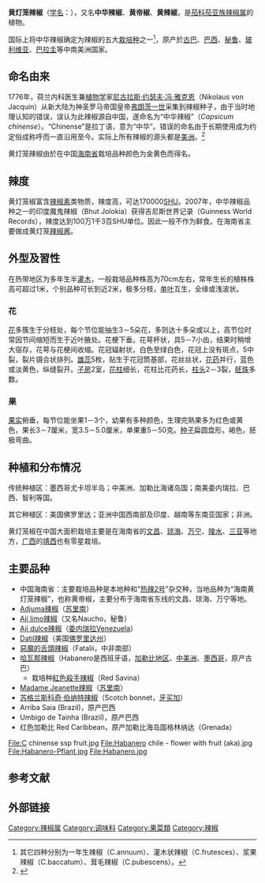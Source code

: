 {{Speciesbox
| image = Habanero chile - fruits (aka).jpg
| image_width = 250px
| image_caption = [[哈瓦那辣椒|哈瓦那辣椒]]（Habanero）
| genus = Capsicum
| species = chinense
| authority = [[Jacq.|Jacq.]], 1777
|}}

'''黄灯笼辣椒'''（[[学名|学名]]：''{{lang|la|Capsicum chinense}}''），又名'''中华辣椒'''、'''黄帝椒'''、'''黄辣椒'''，是[[茄科|茄科]][[茄亚族|茄亚族]][[辣椒属|辣椒属]]的植物。

国际上将中华辣椒确定为辣椒的五大[[栽培植物|栽培种]]之一<ref>其它四种分别为一年生辣椒（C.annuum）、灌木状辣椒（C.frutesces）、浆果辣椒（C.baccatum）、茸毛辣椒（C.pubescens）。</ref>，原产於[[古巴|古巴]]、[[巴西|巴西]]、[[秘鲁|秘鲁]]、[[玻利维亚|玻利维亚]]、[[巴拉圭|巴拉圭]]等中南美洲国家。

==命名由来==
1776年，荷兰内科医生兼[[植物学|植物学]]家[[尼古拉斯·约瑟夫·冯·雅克恩|尼古拉斯·约瑟夫·冯·雅克恩]]（Nikolaus von Jacquin）从新大陆为神圣罗马帝国皇帝[[弗朗茨一世_(神圣罗马帝国)|弗朗茨一世]]采集到辣椒种子，由于当时地理认知的错误，误认为此辣椒源自中国，遂命名为“中华辣椒”（''Capsicum chinense''）。“Chinense”是拉丁语，意为“中华”。错误的命名由于长期使用成为约定俗成称呼而一直沿用至今。实际上所有辣椒的源头都是[[美洲|美洲]]。<ref>{{Cite web |url=http://www.hort.purdue.edu/newcrop/proceedings1996/V3-479.html |title=Bosland, P.W. 1996. Capsicums: Innovative uses of an ancient crop. ''p. 479-487. In: J. Janick (ed.), Progress in new crops. ASHS Press, Arlington, VA.'' |accessdate=2010-02-03 |archive-date=2019-11-07 |archive-url=https://web.archive.org/web/20191107063036/http://www.hort.purdue.edu/newcrop/proceedings1996/V3-479.html |dead-url=no }}</ref>

黄灯笼辣椒由於在中国[[海南省|海南省]]栽培品种颜色为金黄色而得名。

==辣度==
黄灯笼椒富含[[辣椒素|辣椒素]]类物质，辣度高，可达170000[[史高維爾指標|SHU]]。2007年，中华辣椒品种之一的印度魔鬼辣椒（Bhut Jolokia）获得吉尼斯世界记录（Guinness World Records），辣度达到100万1千3百SHU单位。因此一般不作为鲜食。在海南省主要做成黄灯笼[[辣椒酱|辣椒酱]]。

==外型及習性==
在热带地区为多年生半[[灌木|灌木]]，一般栽培品种株高为70cm左右，常年生长的植株株高可超过1米，个别品种可长到近2米，极多分枝，[[单叶|单叶]]互生，全缘或浅波状。
===花===
[[花|花]]多簇生于分枝处，每个节位能抽生3－5朵花，多则达十多朵或以上，高节位时常因节间缩短而生于近叶腋处。花梗下垂。花萼杯状，具5－7小齿，结果时稍增大宿存，花萼与花梗间收缩。花冠辐射状，白色至绿白色，花冠上没有斑点，5中裂，裂片镊合状排列。[[雄蕊|雄蕊]]5枚，贴生于花冠筒基部，花丝丝状，[[花药|花药]]并行，蓝色或淡黄色，纵缝裂开。[[子房|子房]]2室，[[花柱|花柱]]细长，花柱比花药长，[[柱头|柱头]]2－3裂，[[胚珠|胚珠]]多数。
===果===
[[果实|果实]]俯垂，每节位能坐果1－3个，幼果有多种颜色，生理完熟果多为红色或黄色，果长3－7厘米，宽3.5－5.0厘米，单果重5－50克。[[种子|种子]]扁圆盘形，褐色，胚极弯曲。

==种植和分布情况==
传统种植区：墨西哥尤卡坦半岛；中美洲、加勒比海诸岛国；南美委内瑞拉、巴西、智利等国。

其它种植区：美国佛罗里达；亚洲中国西南部及印度、越南等东南亚国家；非洲。

黄灯笼椒在中国大面积栽培主要是在海南省的[[文昌|文昌]]、[[琼海|琼海]]、[[万宁市|万宁]]、[[陵水|陵水]]、[[三亚|三亚]]等地方，[[广西|广西]]的[[靖西|靖西]]也有零星栽培。

==主要品种==
*中国海南省：主要栽培品种是本地种和“[[热辣2号|热辣2号]]”杂交种，当地品种为“海南黄灯笼辣椒”，也称黄帝椒，主要分布于海南省东线的文昌、琼海、万宁等地。
*[[Adjuma辣椒|Adjuma辣椒]]（[[苏里南|苏里南]]）
*[[Ají_limo辣椒|Ají limo辣椒]]（又名Naucho，秘鲁）
*[[Ají_dulce辣椒|Ají dulce辣椒]]（[[委内瑞拉|委内瑞拉]]Venezuela）
*[[Datil辣椒|Datil辣椒]]（美国[[佛罗里达州|佛罗里达州]]）
*[[惡魔的舌頭辣椒|惡魔的舌頭辣椒]]（Fatalii，中非南部）
*[[哈瓦那辣椒|哈瓦那辣椒]]（Habanero是西班牙语，[[加勒比地区|加勒比地区]]、[[中美洲|中美洲]]、[[墨西哥|墨西哥]]，原产古巴）
** 栽培种[[紅色殺手辣椒|紅色殺手辣椒]]（Red Savina）
*[[Madame_Jeanette辣椒|Madame Jeanette辣椒]]（[[苏里南|苏里南]]）
*[[苏格兰斯科奇·伯纳特辣椒|苏格兰斯科奇·伯纳特辣椒]]（Scotch bonnet，[[牙买加|牙买加]]）
*Arriba Saia (Brazil)，原产巴西
*Umbigo de Tainha (Brazil)，原产巴西
*红色加勒比 Red Caribbean，原产加勒比海岛国格林纳达（Grenada）

<gallery>
File:C chinense ssp fruit.jpg
File:Habanero chile - flower with fruit (aka).jpg
File:Habanero-Pflant.jpg
File:Habanero.jpg
</gallery>

==参考文献==
{{reflist}}

==外部链接==
{{Commons|Capsicum chinense}}
{{Wikispecies|Capsicum chinense}}
{{Taxonbar|from=Q311071}}
{{Hainan topics}}
{{辣椒品種}}

[[Category:辣椒属|Category:辣椒属]]
[[Category:调味料|Category:调味料]]
[[Category:果菜類|Category:果菜類]]
[[Category:辣椒|Category:辣椒]]